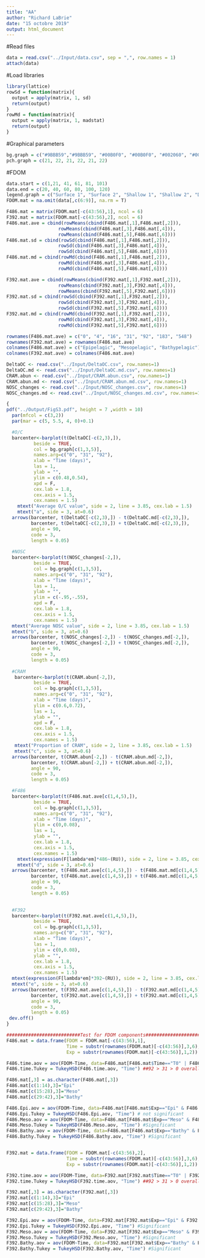 ```yaml
---
title: "AA"
author: "Richard LaBrie"
date: "15 octobre 2019"
output: html_document
---
```


#Read files
```r
data = read.csv("../Input/data.csv", sep = ",", row.names = 1)
attach(data)
```

#Load libraries
```R
library(lattice)
rowSd = function(matrix){
  output = apply(matrix, 1, sd)
  return(output)
}
rowMd = function(matrix){
  output = apply(matrix, 1, madstat)
  return(output)
}
```

#Graphical parameters
```r

bg.graph = c("#9BBB59","#9BBB59", "#00B0F0", "#00B0F0", "#002060", "#002060")
pch.graph = c(21, 22, 21, 22, 21, 22)
```

#FDOM
```r
data.start = c(1,21, 41, 61, 81, 101)
data.end = c(20, 40, 60, 80, 100, 120)
legend.graph = c("Surface 1", "Surface 2", "Shallow 1", "Shallow 2", "Deep 1", "Deep 2")
FDOM.mat = na.omit(data[,c(6:9)], na.rm = T)

F486.mat = matrix(FDOM.mat[-c(43:56),1], ncol = 6)
F392.mat = matrix(FDOM.mat[-c(43:56),2], ncol = 6)
F486.mat.ave = cbind(rowMeans(cbind(F486.mat[,1],F486.mat[,2])),
                   rowMeans(cbind(F486.mat[,3],F486.mat[,4])),
                   rowMeans(cbind(F486.mat[,5],F486.mat[,6])))
F486.mat.sd = cbind(rowSd(cbind(F486.mat[,1],F486.mat[,2])),
                   rowSd(cbind(F486.mat[,3],F486.mat[,4])),
                   rowSd(cbind(F486.mat[,5],F486.mat[,6])))
F486.mat.md = cbind(rowMd(cbind(F486.mat[,1],F486.mat[,2])),
                   rowMd(cbind(F486.mat[,3],F486.mat[,4])),
                   rowMd(cbind(F486.mat[,5],F486.mat[,6])))

F392.mat.ave = cbind(rowMeans(cbind(F392.mat[,1],F392.mat[,2])),
                   rowMeans(cbind(F392.mat[,3],F392.mat[,4])),
                   rowMeans(cbind(F392.mat[,5],F392.mat[,6])))
F392.mat.sd = cbind(rowSd(cbind(F392.mat[,1],F392.mat[,2])),
                   rowSd(cbind(F392.mat[,3],F392.mat[,4])),
                   rowSd(cbind(F392.mat[,5],F392.mat[,6])))
F392.mat.md = cbind(rowMd(cbind(F392.mat[,1],F392.mat[,2])),
                   rowMd(cbind(F392.mat[,3],F392.mat[,4])),
                   rowMd(cbind(F392.mat[,5],F392.mat[,6])))

rownames(F486.mat.ave) = c("0", "4", "16", "31", "92", "183", "548")
rownames(F392.mat.ave) = rownames(F486.mat.ave)
colnames(F486.mat.ave) = c("Epipelagic", "Mesopelagic", "Bathypelagic")
colnames(F392.mat.ave) = colnames(F486.mat.ave)

DeltaOC <- read.csv("../Input/DeltaOC.csv", row.names=1)
DeltaOC.md <- read.csv("../Input/DeltaOC.md.csv", row.names=1)
CRAM.abun <- read.csv("../Input/CRAM.abun.csv", row.names=1)
CRAM.abun.md <- read.csv("../Input/CRAM.abun.md.csv", row.names=1)
NOSC_changes <- read.csv("../Input/NOSC_changes.csv", row.names=1)
NOSC_changes.md <- read.csv("../Input/NOSC_changes.md.csv", row.names=1)

{
pdf("../Output/FigS3.pdf", height = 7 ,width = 10)
  par(mfcol = c(3,2))
  par(mar = c(5, 5.5, 4, 0)+0.1)

  #O/C
  barcenter<-barplot(t(DeltaOC[-c(2,3),]),
          beside = TRUE,
          col = bg.graph[c(1,3,5)],
          names.arg=c("0", "31", "92"),
          xlab = "Time (days)",
          las = 1,
          ylab = "",
          ylim = c(0.48,0.54),
          xpd = F,
          cex.lab = 1.8,
          cex.axis = 1.5,
          cex.names = 1.5)
    mtext("Average O/C value", side = 2, line = 3.85, cex.lab = 1.5)
    mtext("a", side = 3, at=0.6)
  arrows(barcenter, t(DeltaOC[-c(2,3),]) - t(DeltaOC.md[-c(2,3),]),
         barcenter, t(DeltaOC[-c(2,3),]) + t(DeltaOC.md[-c(2,3),]),
         angle = 90,
         code = 3,
         length = 0.05)
  
  #NOSC
  barcenter<-barplot(t(NOSC_changes[-2,]),
          beside = TRUE,
          col = bg.graph[c(1,3,5)],
          names.arg=c("0", "31", "92"),
          xlab = "Time (days)",
          las = 1,
          ylab = "",
          ylim = c(-.95,-.55),
          xpd = F,
          cex.lab = 1.8,
          cex.axis = 1.5,
          cex.names = 1.5)
  mtext("Average NOSC value", side = 2, line = 3.85, cex.lab = 1.5)
  mtext("b", side = 3, at=0.6)
  arrows(barcenter, t(NOSC_changes[-2,]) - t(NOSC_changes.md[-2,]),
         barcenter, t(NOSC_changes[-2,]) + t(NOSC_changes.md[-2,]),
         angle = 90,
         code = 3,
         length = 0.05)
  
  #CRAM
   barcenter<-barplot(t(CRAM.abun[-2,]),
          beside = TRUE,
          col = bg.graph[c(1,3,5)],
          names.arg=c("0", "31", "92"),
          xlab = "Time (days)",
          ylim = c(0.6,0.72),
          las = 1,
          ylab = "",
          xpd = F,
          cex.lab = 1.8,
          cex.axis = 1.5,
          cex.names = 1.5)
   mtext("Proportion of CRAM", side = 2, line = 3.85, cex.lab = 1.5)
   mtext("c", side = 3, at=0.6)
  arrows(barcenter, t(CRAM.abun[-2,]) - t(CRAM.abun.md[-2,]),
         barcenter, t(CRAM.abun[-2,]) + t(CRAM.abun.md[-2,]),
         angle = 90,
         code = 3,
         length = 0.05)

  #F486
  barcenter<-barplot(t(F486.mat.ave[c(1,4,5),]),
          beside = TRUE,
          col = bg.graph[c(1,3,5)],
          names.arg=c("0", "31", "92"),
          xlab = "Time (days)",
          ylim = c(0,0.08),
          las = 1,
          ylab = "",
          cex.lab = 1.8,
          cex.axis = 1.5,
          cex.names = 1.5)
    mtext(expression(F[lambda*em]*486~(RU)), side = 2, line = 3.85, cex.lab = 1.5)
    mtext("d", side = 3, at=0.6)
  arrows(barcenter, t(F486.mat.ave[c(1,4,5),]) - t(F486.mat.md[c(1,4,5),]),
         barcenter, t(F486.mat.ave[c(1,4,5),]) + t(F486.mat.md[c(1,4,5),]),
         angle = 90,
         code = 3,
         length = 0.05)

  
  #F392
  barcenter<-barplot(t(F392.mat.ave[c(1,4,5),]),
          beside = TRUE,
          col = bg.graph[c(1,3,5)],
          names.arg=c("0", "31", "92"),
          xlab = "Time (days)",
          las = 1,
          ylim = c(0,0.08),
          ylab = "",
          cex.lab = 1.8,
          cex.axis = 1.5,
          cex.names = 1.5)
  mtext(expression(F[lambda*em]*392~(RU)), side = 2, line = 3.85, cex.lab = 1.5)
  mtext("e", side = 3, at=0.6)
  arrows(barcenter, t(F392.mat.ave[c(1,4,5),]) - t(F392.mat.md[c(1,4,5),]),
         barcenter, t(F392.mat.ave[c(1,4,5),]) + t(F392.mat.md[c(1,4,5),]),
         angle = 90,
         code = 3,
         length = 0.05)
 dev.off()
}

###########################Test for FDOM components##########################
F486.mat = data.frame(FDOM = FDOM.mat[-c(43:56),1],
                      Time = substr(rownames(FDOM.mat)[-c(43:56)],3,6),
                      Exp = substr(rownames(FDOM.mat)[-c(43:56)],1,2))

F486.time.aov = aov(FDOM~Time, data=F486.mat[F486.mat$Time=="T0" | F486.mat$Time == "T92" | F486.mat$Time == "T31",])
F486.time.Tukey = TukeyHSD(F486.time.aov, "Time") ##92 > 31 > 0 overall

F486.mat[,3] = as.character(F486.mat[,3])
F486.mat[c(1:14),3]="Epi"
F486.mat[c(15:28),3]="Meso"
F486.mat[c(29:42),3]="Bathy"

F486.Epi.aov = aov(FDOM~Time, data=F486.mat[F486.mat$Exp=="Epi" & F486.mat$Time=="T0" | F486.mat$Exp=="Epi" & F486.mat$Time == "T92" | F486.mat$Exp=="Epi" & F486.mat$Time == "T31",])
F486.Epi.Tukey = TukeyHSD(F486.Epi.aov, "Time") # not significant
F486.Meso.aov = aov(FDOM~Time, data=F486.mat[F486.mat$Exp=="Meso" & F486.mat$Time=="T0" | F486.mat$Exp=="Meso" & F486.mat$Time == "T92" | F486.mat$Exp=="Meso" & F486.mat$Time == "T31",])
F486.Meso.Tukey = TukeyHSD(F486.Meso.aov, "Time") #Significant
F486.Bathy.aov = aov(FDOM~Time, data=F486.mat[F486.mat$Exp=="Bathy" & F486.mat$Time=="T0" | F486.mat$Exp=="Bathy" & F486.mat$Time == "T92" | F486.mat$Exp=="Bathy" & F486.mat$Time == "T31",])
F486.Bathy.Tukey = TukeyHSD(F486.Bathy.aov, "Time") #Significant


F392.mat = data.frame(FDOM = FDOM.mat[-c(43:56),2],
                      Time = substr(rownames(FDOM.mat)[-c(43:56)],3,6),
                      Exp = substr(rownames(FDOM.mat)[-c(43:56)],1,2))

F392.time.aov = aov(FDOM~Time, data=F392.mat[F392.mat$Time=="T0" | F392.mat$Time == "T92" | F392.mat$Time == "T31",])
F392.time.Tukey = TukeyHSD(F392.time.aov, "Time") ##92 > 31 > 0 overall

F392.mat[,3] = as.character(F392.mat[,3])
F392.mat[c(1:14),3]="Epi"
F392.mat[c(15:28),3]="Meso"
F392.mat[c(29:42),3]="Bathy"

F392.Epi.aov = aov(FDOM~Time, data=F392.mat[F392.mat$Exp=="Epi" & F392.mat$Time=="T0" | F392.mat$Exp=="Epi" & F392.mat$Time == "T92" | F392.mat$Exp=="Epi" & F392.mat$Time == "T31",])
F392.Epi.Tukey = TukeyHSD(F392.Epi.aov, "Time") #Significant
F392.Meso.aov = aov(FDOM~Time, data=F392.mat[F392.mat$Exp=="Meso" & F392.mat$Time=="T0" | F392.mat$Exp=="Meso" & F392.mat$Time == "T92" | F392.mat$Exp=="Meso" & F392.mat$Time == "T31",])
F392.Meso.Tukey = TukeyHSD(F392.Meso.aov, "Time") #Significant
F392.Bathy.aov = aov(FDOM~Time, data=F392.mat[F392.mat$Exp=="Bathy" & F392.mat$Time=="T0" | F392.mat$Exp=="Bathy" & F392.mat$Time == "T92" | F392.mat$Exp=="Bathy" & F392.mat$Time == "T31",])
F392.Bathy.Tukey = TukeyHSD(F392.Bathy.aov, "Time") #Significant

```
